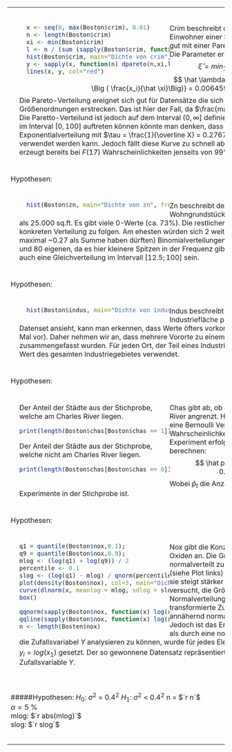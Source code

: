 <table>
<tr><td>
<div style="padding: 20px">
<div style="float:left; position:relative; width:50%">
```r
  x <- seq(0, max(Boston$crim), 0.01)
  n <- length(Boston$crim)
  xi <- min(Boston$crim)
  l <- n / (sum (sapply(Boston$crim, function(x) log(x/xi))))
  hist(Boston$crim, main="Dichte von crim", freq = FALSE, nclass = 1000) # paretto
  y <- sapply(x, function(n) dpareto(n,xi,l))
  lines(x, y, col="red")
```
</div>
Crim beschreibt die Verbrechensrate pro Einwohner einer Stadt. Die Größe lässt sich gut mit einer Pareto-Verteilung beschreiben. Die Parameter errechnen sich wie folgt:
$$ \hat \xi = min_{1 \leq i \leq n} \, x_i = 0.00632$$
$$ \hat \lambda = \frac{n}{\sum_{i=1}^n log \Big ( \frac{x_i}{\hat \xi}\Big)} =  0.00645905 $$
Die Pareto-Verteilung ereignet sich gut für Datensätze die sich über mehrere Größenordnungen erstrecken. Das ist hier der Fall, da $\frac{max}{min} \approx 14000$ ist. Die Paretto-Verteilund ist jedoch auf dem Interval $(0, \infty]$ definiert ist, und unsere Daten nur im Interval $[0, 100]$ auftreten können könnte man denken, dass hier auch eine Exponentialverteilung mit $\tau = \frac{1}{\overline X} = 0.2767382$ zur Beschreibung verwendet werden kann. Jedoch fällt diese Kurve zu schnell ab und die Verteilungsfunktion erzeugt bereits bei $F(17)$ Wahrscheinlichkeiten jenseits von 99%.
</div>
</td></tr>
<tr><td>Hypothesen:</td></tr>
<tr><td>
<!--```{r, echo=FALSE}
  x <- seq(0, max(Boston$zn), 0.01)
  n <- length(Boston$zn)
  xi <- 1
  l <- n / (sum (sapply(Boston$zn, function(x) log(x + 1/xi))))
  hist(Boston$zn, main="Dichte von zn", freq = FALSE, nclass = 1000) # paretto
  y <- sapply(x, function(n) dpar(n + 1,xi,l))
```
Auch diese Größe lässt sich gut mit einer Pareto-Verteilung beschreiben. Dieser Datensatz enthält aber einige Werte mit dem Wert 0. Für $\xi = 0$ ist die normale Pareto-Verteilung jedoch nicht definiert. Die Parameter errechnen sich wie folgt:
$$ \hat \xi = 1$$
$$ \hat \lambda = \frac{n}{\sum_{i=1}^n log \Big ( \frac{x_i}{\hat \xi}\Big)} =  $$
-->
<div style="padding: 20px">
<div style="float:left; position:relative; width:50%">
```r
  hist(Boston$zn, main="Dichte von zn", freq = FALSE, nclass = 50)
```
</div>
Zn beschreibt den Anteil der Wohngrundstücke für Grundstücke mit mehr als 25.000 sq.ft. Es gibt viele 0-Werte (ca. 73%). Die restlichen Werte scheinen keiner konkreten Verteilung zu folgen. Am ehesten würden sich 2 weitere skalierte (Da diese maximal ~0.27 als Summe haben dürften) Binomialverteilungen mit den Mittelpunkten 20 und 80 eigenen, da es hier kleinere Spitzen in der Frequenz gibt. Darüber hinaus könnte es auch eine Gleichverteilung im Intervall $[12.5; 100]$ sein.
</div>
</td></tr>
<tr><td>Hypothesen:</td></tr>
<tr><td>

<div style="padding: 20px">
<div style="float:left; position:relative; width:50%">
```r
  hist(Boston$indus, main="Dichte von indus", freq = FALSE, nclass = 50)
```
</div>
Indus beschreibt den Anteil der Industriefläche pro Stadt. Wenn man sich das Datenset ansieht, kann man erkennen, dass Werte öfters vorkommen (zb. 18.10 kommt 132 Mal vor). Daher nehmen wir an, dass mehrere Vororte zu einem Industriegebiet zusammengefasst wurden. Für jeden Ort, der Teil eines Industriegebietes ist, wurde der Wert des gesamten Industriegebietes verwendet.
</div>
</td></tr>
<tr><td>Hypothesen:</td></tr>
<tr><td>

<div style="padding: 20px">
<div style="float:left; position:relative; width:50%">
Der Anteil der Städte aus der Stichprobe, welche am Charles River liegen.
```r
print(length(Boston$chas[Boston$chas == 1]) / length(Boston$chas))
```
Der Anteil der Städte aus der Stichprobe, welche nicht am Charles River liegen.
```r
print(length(Boston$chas[Boston$chas == 0]) / length(Boston$chas))
```
</div>
Chas gibt ab, ob der Vorort an den Charles River angrenzt. Hierbei handelt es sich um eine Bernoulli Verteilung. Die Wahrscheinlichkeit, dass das Bernoulli Experiment erfolgreich ist, lässt sich wie folgt berechnen: 
$$ \hat p = \frac{\hat p_t}{n} = 0.06916996$$
Wobei $\hat p_t$ die Anzahl der erfolgreichen Experimente in der Stichprobe ist.
</div>
</td></tr>
<tr><td>Hypothesen:</td></tr>
<tr><td>

<div style="padding: 20px">
<div style="float:left; position:relative; width:50%">
```r
q1 = quantile(Boston$nox,0.1);
q9 = quantile(Boston$nox,0.9);
mlog <- (log(q1) + log(q9)) / 2
percentile <- 0.1
slog <- (log(q1) - mlog) / qnorm(percentile)
plot(density(Boston$nox), col=3, main="Dichte von nox")
curve(dlnorm(x, meanlog = mlog, sdlog = slog, log = FALSE),add=TRUE,lwd=1, col="red")
box()
```
```r
qqnorm(sapply(Boston$nox, function(x) log(x)))
qqline(sapply(Boston$nox, function(x) log(x)), col="red")
n <- length(Bosten$nox)
```
</div>
Nox gibt die Konzentration von Stickstoff-Oxiden an. Die Größe scheint nicht ganz normalverteilt zu sein, da die Dichtefunktion (siehe Plot links) nicht symmetrisch scheint - sie steigt stärker an, als sie abfällt. Daher wird versucht, die Größe mit einer logarithmischen Normalverteilung zu beschreiben. Die transformierte Zufallsvariable $Y = log(X)$ ist annähernd normalverteilt (siehe QQPlot). Jedoch ist das Ergebnis nur marginal besser, als durch eine normale Normalverteilung.
Um die Zufallsvariabel $Y$ analysieren zu können, wurde für jedes Element $x_i$ aus der Stichprobe $y_i = log(x_1)$ gesetzt. Der so gewonnene Datensatz repräsentiert nun eine Stichprobe der Zufallsvariable $Y$. 
</div>
</td></tr>
<tr><td>

#####Hypothesen:
$H_0$: $\sigma^2$ = $0.4^2$
$H_1$: $\sigma^2$ < $0.4^2$
n = $`r n`$  
$\alpha = 5$ %  
mlog: $`r abs(mlog)`$  
slog: $`r slog`$  

``` r
```
</td></tr>
</table>
